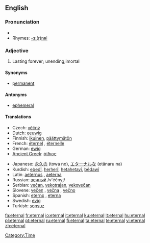 ==English==

===Pronunciation===
*{{audio|en-us-eternal.ogg|Audio (US)}}
*Rhymes: [[Rhymes:English:-ɜː(r)nəl|-ɜː(r)nəl]]

===Adjective===
{{en-adj|-}}

# Lasting forever; unending;imortal

====Synonyms====
*[[permanent]]

====Antonyms====
*[[ephemeral]]

====Translations====
{{trans-top|lasting forever}}
*Czech: [[věčný]] {{m}}
*Dutch: [[eeuwig]]
*Finnish: [[ikuinen]], [[päättymätön]]
*French: [[éternel]] {{m}}, [[éternelle]] {{f}}
*German: [[ewig]]
*[[Ancient Greek]]: [[άίδιος]]
{{trans-mid}}
*Japanese: [[永久]]の (towa no), [[エターナル]]な (etānaru na)
*Kurdish: [[ebedî]], [[herherî]], [[hetahetayî]], [[bêdawî]]
*Latin: [[aeternus]] {{m}}, [[aeterna]] {{f}}
*Russian: [[вечный]] /v'éčnyj/
*Serbian: [[večan]], [[vekotrajan]], [[vekovečan]]
*Slovene: [[večen]] {{m}}, [[večna]] {{f}}, [[večno]] {{n}}
*Spanish: [[eterno]] {{m}}, [[eterna]] {{f}}
*Swedish: [[evig]]
*Turkish: [[sonsuz]]
{{trans-bottom}}

[[Category:Time]]

[[fa:eternal]]
[[fr:eternal]]
[[io:eternal]]
[[it:eternal]]
[[ku:eternal]]
[[lt:eternal]]
[[hu:eternal]]
[[pl:eternal]]
[[pt:eternal]]
[[ru:eternal]]
[[fi:eternal]]
[[ta:eternal]]
[[te:eternal]]
[[vi:eternal]]
[[zh:eternal]]
